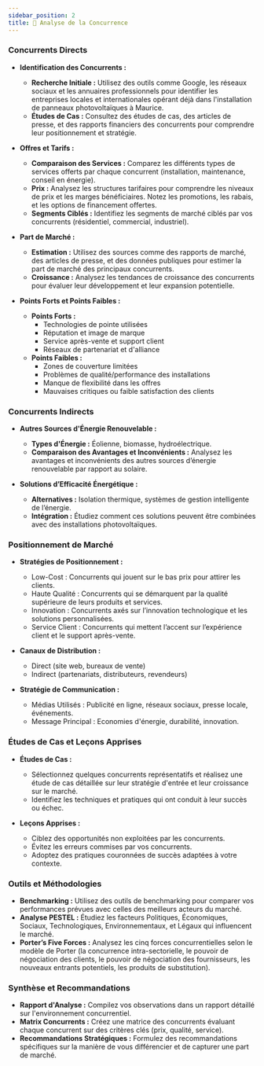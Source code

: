 ```yaml
---
sidebar_position: 2
title: 🥊 Analyse de la Concurrence
---
```


>

### Concurrents Directs
- **Identification des Concurrents :**
  - **Recherche Initiale :** Utilisez des outils comme Google, les réseaux sociaux et les annuaires professionnels pour identifier les entreprises locales et internationales opérant déjà dans l'installation de panneaux photovoltaïques à Maurice.
  - **Études de Cas :** Consultez des études de cas, des articles de presse, et des rapports financiers des concurrents pour comprendre leur positionnement et stratégie.

- **Offres et Tarifs :**
  - **Comparaison des Services :** Comparez les différents types de services offerts par chaque concurrent (installation, maintenance, conseil en énergie).
  - **Prix :** Analysez les structures tarifaires pour comprendre les niveaux de prix et les marges bénéficiaires. Notez les promotions, les rabais, et les options de financement offertes.
  - **Segments Ciblés :** Identifiez les segments de marché ciblés par vos concurrents (résidentiel, commercial, industriel).

- **Part de Marché :**
  - **Estimation :** Utilisez des sources comme des rapports de marché, des articles de presse, et des données publiques pour estimer la part de marché des principaux concurrents.
  - **Croissance :** Analysez les tendances de croissance des concurrents pour évaluer leur développement et leur expansion potentielle.

- **Points Forts et Points Faibles :**
  - **Points Forts :**
    - Technologies de pointe utilisées
    - Réputation et image de marque
    - Service après-vente et support client
    - Réseaux de partenariat et d'alliance
  - **Points Faibles :**
    - Zones de couverture limitées
    - Problèmes de qualité/performance des installations
    - Manque de flexibilité dans les offres
    - Mauvaises critiques ou faible satisfaction des clients

### Concurrents Indirects
- **Autres Sources d'Énergie Renouvelable :**
  - **Types d'Énergie :** Éolienne, biomasse, hydroélectrique.
  - **Comparaison des Avantages et Inconvénients :** Analysez les avantages et inconvénients des autres sources d’énergie renouvelable par rapport au solaire.

- **Solutions d’Efficacité Énergétique :**
  - **Alternatives :** Isolation thermique, systèmes de gestion intelligente de l’énergie.
  - **Intégration :** Étudiez comment ces solutions peuvent être combinées avec des installations photovoltaïques.

### Positionnement de Marché
- **Stratégies de Positionnement :**
  - Low-Cost : Concurrents qui jouent sur le bas prix pour attirer les clients.
  - Haute Qualité : Concurrents qui se démarquent par la qualité supérieure de leurs produits et services.
  - Innovation : Concurrents axés sur l’innovation technologique et les solutions personnalisées.
  - Service Client : Concurrents qui mettent l’accent sur l’expérience client et le support après-vente.

- **Canaux de Distribution :**
  - Direct (site web, bureaux de vente)
  - Indirect (partenariats, distributeurs, revendeurs)

- **Stratégie de Communication :**
  - Médias Utilisés : Publicité en ligne, réseaux sociaux, presse locale, événements.
  - Message Principal : Economies d'énergie, durabilité, innovation.

### Études de Cas et Leçons Apprises
- **Études de Cas :**
  - Sélectionnez quelques concurrents représentatifs et réalisez une étude de cas détaillée sur leur stratégie d'entrée et leur croissance sur le marché.
  - Identifiez les techniques et pratiques qui ont conduit à leur succès ou échec.

- **Leçons Apprises :**
  - Ciblez des opportunités non exploitées par les concurrents.
  - Évitez les erreurs commises par vos concurrents.
  - Adoptez des pratiques couronnées de succès adaptées à votre contexte.

### Outils et Méthodologies
- **Benchmarking :** Utilisez des outils de benchmarking pour comparer vos performances prévues avec celles des meilleurs acteurs du marché.
- **Analyse PESTEL :** Étudiez les facteurs Politiques, Économiques, Sociaux, Technologiques, Environnementaux, et Légaux qui influencent le marché.
- **Porter’s Five Forces :** Analysez les cinq forces concurrentielles selon le modèle de Porter (la concurrence intra-sectorielle, le pouvoir de négociation des clients, le pouvoir de négociation des fournisseurs, les nouveaux entrants potentiels, les produits de substitution).

### Synthèse et Recommandations
- **Rapport d'Analyse :** Compilez vos observations dans un rapport détaillé sur l'environnement concurrentiel.
- **Matrix Concurrents :** Créez une matrice des concurrents évaluant chaque concurrent sur des critères clés (prix, qualité, service).
- **Recommandations Stratégiques :** Formulez des recommandations spécifiques sur la manière de vous différencier et de capturer une part de marché.
